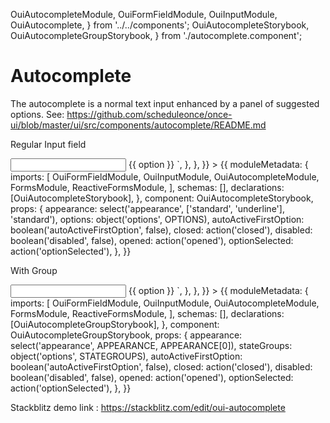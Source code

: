   OuiAutocompleteModule,
  OuiFormFieldModule,
  OuiInputModule,
  OuiAutocomplete,
} from '../../components';
  OuiAutocompleteStorybook,
  OuiAutocompleteGroupStorybook,
} from './autocomplete.component';

<Meta title="FORM FIELD/Autocomplete" />

# Autocomplete

The autocomplete is a normal text input enhanced by a panel of suggested options. See: https://github.com/scheduleonce/once-ui/blob/master/ui/src/components/autocomplete/README.md

Regular Input field

<Canvas>
  <Story
    name="Regular"
    height="200px"
    parameters={{
      docs: {
        source: {
          code: `<oui-form-field>
  <input oui-input [ouiAutocomplete]="auto" />
</oui-form-field>
<oui-autocomplete #auto="ouiAutocomplete">
  <oui-option *ngFor="let option of options" [value]="option">
    {{ option }}
  </oui-option>
</oui-autocomplete>`,
        },
      },
    }}
  >
    {{
      moduleMetadata: {
        imports: [
          OuiFormFieldModule,
          OuiInputModule,
          OuiAutocompleteModule,
          FormsModule,
          ReactiveFormsModule,
        ],
        schemas: [],
        declarations: [OuiAutocompleteStorybook],
      },
      component: OuiAutocompleteStorybook,
      props: {
        appearance: select('appearance', ['standard', 'underline'], 'standard'),
        options: object('options', OPTIONS),
        autoActiveFirstOption: boolean('autoActiveFirstOption', false),
        closed: action('closed'),
        disabled: boolean('disabled', false),
        opened: action('opened'),
        optionSelected: action('optionSelected'),
      },
    }}
  </Story>
</Canvas>

With Group

<Canvas>
  <Story
    name="With group"
    height="400px"
    parameters={{
      docs: {
        source: {
          code: `<oui-form-field>
  <input oui-input [ouiAutocomplete]="auto" />
</oui-form-field>
<oui-autocomplete #auto="ouiAutocomplete">
  <oui-option *ngFor="let option of options" [value]="option">
    {{ option }}
  </oui-option>
</oui-autocomplete>`,
        },
      },
    }}
  >
    {{
      moduleMetadata: {
        imports: [
          OuiFormFieldModule,
          OuiInputModule,
          OuiAutocompleteModule,
          FormsModule,
          ReactiveFormsModule,
        ],
        schemas: [],
        declarations: [OuiAutocompleteGroupStorybook],
      },
      component: OuiAutocompleteGroupStorybook,
      props: {
        appearance: select('appearance', APPEARANCE, APPEARANCE[0]),
        stateGroups: object('options', STATEGROUPS),
        autoActiveFirstOption: boolean('autoActiveFirstOption', false),
        closed: action('closed'),
        disabled: boolean('disabled', false),
        opened: action('opened'),
        optionSelected: action('optionSelected'),
      },
    }}
  </Story>
</Canvas>

Stackblitz demo link : https://stackblitz.com/edit/oui-autocomplete

<ArgsTable of={OuiAutocomplete} />
